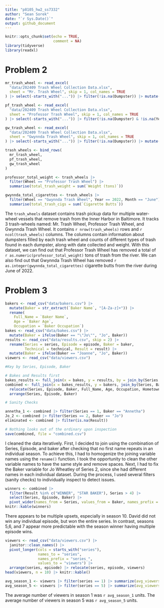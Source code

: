 ```yaml
---
title: "p8105_hw2_ss7332"
author: "Sean Sorek"
date: "`r Sys.Date()`"
output: github_document
---
```


```r
knitr::opts_chunk$set(echo = TRUE,
                      comment = NA)
library(tidyverse)
library(readxl)
```

# Problem 2

```r
mr_trash_wheel <- read_excel(
  "data/202409 Trash Wheel Collection Data.xlsx",
  sheet = "Mr. Trash Wheel", skip = 1, col_names = TRUE
) |> select(-starts_with("...")) |> filter(!is.na(Dumpster)) |> mutate(`Sports Balls` = as.integer(floor(`Sports Balls`)), Year = as.integer(Year), Wheel = "Mr. Trash Wheel")

pf_trash_wheel <- read_excel(
  "data/202409 Trash Wheel Collection Data.xlsx",
  sheet = "Professor Trash Wheel", skip = 1, col_names = TRUE
) |> select(-starts_with("...")) |> filter(!is.na(Dumpster) & !is.na(Year)) |> mutate(Wheel = "Professor Trash Wheel")

gw_trash_wheel <- read_excel(
  "data/202409 Trash Wheel Collection Data.xlsx",
  sheet = "Gwynnda Trash Wheel", skip = 1, col_names = TRUE
) |> select(-starts_with("...")) |> filter(!is.na(Dumpster)) |> mutate(Wheel = "Gwynnda Trash Wheel")

trash_wheels <- bind_rows(
  mr_trash_wheel,
  pf_trash_wheel,
  gw_trash_wheel
)

professor_total_weight <- trash_wheels |>
  filter(Wheel == "Professor Trash Wheel") |>
  summarise(total_trash_weight = sum(`Weight (tons)`))

gwynnda_total_cigarettes <- trash_wheels |>
  filter(Wheel == "Gwynnda Trash Wheel", Year == 2022, Month == "June") |>
  summarise(total_trash_cigs = sum(`Cigarette Butts`))
```

The `trash_wheels` dataset contains trash pickup data for multiple water-wheel vessels that remove trash from the Inner Harbor in Baltimore. It tracks 3 trash-wheels named: Mr. Trash Wheel, Professor Trash Wheel, and Gwynnda Trash Wheel. It contains `r nrow(trash_wheels)` rows and `r ncol(trash_wheels)` columns. The columns contain information about dumpsters filled by each trash wheel and counts of different types of trash found in each dumpster, along with date collected and weight. With this dataset, we can find out that Professor Trash Wheel has removed a total of `r as.numeric(professor_total_weight)` tons of trash from the river. We can also find out that Gwynnda Trash Wheel has removed `r as.integer(gwynnda_total_cigarettes)` cigarette butts from the river during June of 2022.

# Problem 3

```r
bakers <- read_csv("data/bakers.csv") |>
  mutate(Baker = str_extract(`Baker Name`, "[A-Za-z]+")) |>
  rename(
    Full_Name = `Baker Name`,
    Age = `Baker Age`,
    Occupation = `Baker Occupation`)
bakes <- read_csv("data/bakes.csv") |>
  mutate(Baker = ifelse(Baker == "\"Jo\"", "Jo", Baker))
results <- read_csv("data/results.csv", skip = 2) |>
  rename(Series = series, Episode = episode, Baker = baker,
         Technical = technical, Result = result) |>
  mutate(Baker = ifelse(Baker == "Joanne", "Jo", Baker))
viewers <- read_csv("data/viewers.csv")

#Key by Series, Episode, Baker

# Bakes and Results first
bakes_results <- full_join(x = bakes, y = results, by = join_by(Series, Episode, Baker))
combined <- full_join(x = bakes_results, y = bakers, join_by(Series, Baker)) |>
  relocate(Series, Episode, Baker, Full_Name, Age, Occupation, Hometown) |> # metadata before results
  arrange(Series, Episode, Baker)

# Sanity Checks

annetha_1 <- combined |> filter(Series == 1, Baker == "Annetha")
Jo_2 <- combined |> filter(Series == 2, Baker == "Jo")
eliminated <- combined |> filter(is.na(Result))

# Nothing looks out of the ordinary upon inspection
save(combined, file = "combined.csv")
```

I cleaned the data iteratively. First, I decided to join using the combination of Series, Episode, and baker after checking that no first name repeats in an individual season. To achieve this, I had to homogenize the joining variable names using the `rename()` function. I took the opportunity to clean the other variable names to have the same style and remove spaces. Next, I had to fix the Baker variable for Jo Wheatley of Series 2, since she had different names in each individual dataset. During the process, I used several filters (sanity checks) to individually inspect to detect issues.

```r
winners <- combined |>
  filter(Result %in% c("WINNER", "STAR BAKER"), Series > 4) |>
  select(Series, Episode, Baker) |>
  pivot_wider(names_from = Series, values_from = Baker, names_prefix = "Season ")
knitr::kable(winners)
```

There appears to be multiple upsets, especially in season 10. David did not win any individual episode, but won the entire series. In contrast, seasons 5,6, and 7 appear more predictable with the season winner having multiple episode wins.

```r
viewers <- read_csv("data/viewers.csv") |>
  janitor::clean_names() |>
  pivot_longer(cols = starts_with("series"),
               names_to = "series",
               names_prefix = "series_",
               values_to = "viewers") |>
  arrange(series, episode) |> relocate(series, episode, viewers)
head(viewers, n = 10) |> knitr::kable()

avg_season_1 <- viewers |> filter(series == 1) |> summarize(avg_viewers = mean(viewers, na.rm = T)) |> as.double()
avg_season_5 <- viewers |> filter(series == 5) |> summarize(avg_viewers = mean(viewers, na.rm = T)) |> as.double()
```

The average number of viewers in season 1 was `r avg_season_1` units.  The average number of viewers in season 5 was `r avg_season_5` units.  